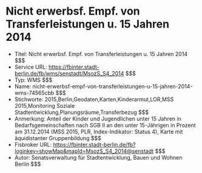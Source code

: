 # Nicht erwerbsf. Empf. von Transferleistungen u. 15 Jahren 2014
- Titel: Nicht erwerbsf. Empf. von Transferleistungen u. 15 Jahren 2014 $$$
- Service URL: https://fbinter.stadt-berlin.de/fb/wms/senstadt/MsozS_S4_2014 $$$
- Typ: WMS $$$
- Name: nicht-erwerbsf-empf-von-transferleistungen-u-15-jahren-2014-wms-74565cbb $$$
- Stichworte: 2015,Berlin,Geodaten,Karten,Kinderarmut,LOR,MSS 2015,Monitoring Soziale Stadtentwicklung,Planungsräume,Transferbezug $$$
- Anmerkung: Anteil der Kinder und Jugendlichen unter 15 Jahren in Bedarfsgemeinschaften nach SGB II an den unter 15-Jährigen in Prozent am 31.12.2014 (MSS 2015, PLR, Index-Indikator: Status 4), Karte mit äquidistanter Gruppenbildung $$$
- Fisbroker URL: https://fbinter.stadt-berlin.de/fb?loginkey=showMap&mapId=MsozS_S4_2014@senstadt $$$
- Autor: Senatsverwaltung für Stadtentwicklung, Bauen und Wohnen Berlin $$$
